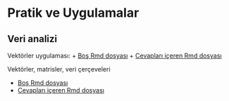 # Pratik ve Uygulamalar

## Veri analizi

Vektörler uygulaması: 
+ [Boş Rmd dosyası](https://raw.githubusercontent.com/emrahkirdok/ybva/main/10-ekler/pratikler/vektorler.Rmd)
+ [Cevapları içeren Rmd dosyası]()

Vektörler, matrisler, veri çerçeveleri

+ [Boş Rmd dosyası](https://raw.githubusercontent.com/emrahkirdok/ybva/main/10-ekler/pratikler/vektorler-matrisler-veri-cerceveleri.Rmd)
+ [Cevapları içeren Rmd dosyası](https://raw.githubusercontent.com/emrahkirdok/ybva/main/10-ekler/pratikler/cevaplar/vektorler-matrisler-veri-cerceveleri.Rmd)